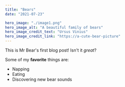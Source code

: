 ```yaml
---
title: "Bears"
date: "2021-07-23"

hero_image: "./image1.png"
hero_image_alt: "A beautiful family of bears"
hero_image_credit_text: "Ursus Vinius"
hero_image_credit_link: "https://a-cute-bear-picture"
---
```


This is Mr Bear's first blog post! Isn't it *great*?

Some of my **favorite** things are:

* Napping
* Eating
* Discovering new bear sounds